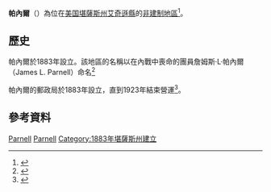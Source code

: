 {{noteTA
|1=zh-hans:县;zh-hk:縣;zh-tw:郡;
}}
{{Infobox settlement
|official_name = 帕內爾
|native_name = Parnell
|settlement_type = [[非建制地區|非建制地區]]
|pushpin_map=USA Kansas
|coordinates_region = US-KS
|subdivision_type = [[世界政區索引|國家]]
|subdivision_name = [[美国|美国]]
|subdivision_type1 = [[美國行政區劃|州]]
|subdivision_name1 = [[堪薩斯州|堪薩斯州]]
|subdivision_type2 = [[堪薩斯州行政區劃|縣]]
|subdivision_name2 = [[艾奇遜縣_(堪薩斯州)|艾奇遜縣]]
|timezone = 
|utc_offset = 
|timezone_DST = 
|utc_offset_DST = 
|elevation_footnotes = 
|elevation_m = 317
|elevation_ft = 1040
|latd = 39 |
latm = 30 |
lats = 23 |
latNS = N |
longd = 95 |
longm = 12 |
longs = 24 |
longEW = W |
coordinates_display=%
|postal_code_type = [[美國郵區編號|郵區編號]]
|postal_code = 
|area_code = 
|blank_name = [[地名信息系统|GNIS]] feature ID
|blank_info = 484642<ref name="GR3"/>
|website = 
|footnotes = 
}}

'''帕內爾'''（{{lang-en|'''Parnell'''}}）為位在[[美国|美国]][[堪薩斯州|堪薩斯州]][[艾奇遜縣_(堪薩斯州)|艾奇遜縣]]的[[非建制地區|非建制地區]]<ref name="GR3">{{GNIS|484642|name=Parnell, Kansas}}</ref>。

==歷史==
帕內爾於1883年設立。該地區的名稱以在內戰中喪命的{{le|堪薩斯州第13步兵團|13th Kansas Militia Infantry Regiment}}團員詹姆斯·L·帕內爾（James L. Parnell）命名<ref>{{cite book | url=http://books.google.com/books?id=dBA1AQAAMAAJ&pg=PA121#v=onepage&q&f=false | title=History of Atchison County, Kansas | publisher=Standard Publishing Company | author=Ingalls, Sheffield | year=1916 | pages=121 | access-date=2016-02-20 | archive-date=2014-07-09 | archive-url=https://web.archive.org/web/20140709030248/http://books.google.com/books?id=dBA1AQAAMAAJ&pg=PA121#v=onepage&q&f=false | dead-url=no }}</ref>

帕內爾的郵政局於1883年設立，直到1923年結束營運<ref>{{cite web | url=http://www.kshs.org/geog/geog_postoffices/search/county:AT | title=Kansas Post Offices, 1828-1961 (archived) | publisher=Kansas Historical Society | accessdate=4 June 2014 | deadurl=yes | archiveurl=https://web.archive.org/web/20131009125756/http://www.kshs.org/geog/geog_postoffices/search/county:AT | archivedate=2013年10月9日 }}</ref>。

==參考資料==
{{reflist}}

{{艾奇遜縣 (堪薩斯州)}}

[[Category:艾奇遜縣非建制地區_(堪薩斯州)|Parnell]]
[[Category:堪薩斯州非建制地區|Parnell]]
[[Category:1883年堪薩斯州建立|Category:1883年堪薩斯州建立]]

{{AtchisonCountyKS-geo-stub}}